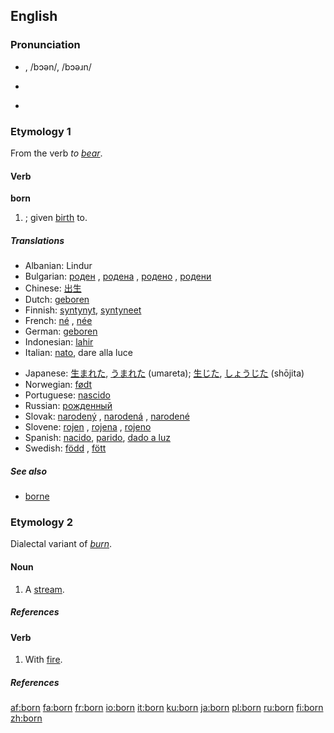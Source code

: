 {{see|Born}}
{{wikipedia}}
==English==

{{rank|William|remain|covered|717|born|somewhat|figure|goes}}

===Pronunciation===
*{{IPA|/ˈboː(r)n/}}, /bɔən/, /bɔəɹn/
*{{SAMPA|/"bo:(r)n/}}
*{{audio|en-us-born.ogg|Audio (US)}}
*:{{rhymes|ɔː(r)n}}

===Etymology 1===
From the verb ''to [[bear]]''.

====Verb====
'''born'''

# {{past participle of|[[bear]]}}; given [[birth]] to.

=====Translations=====
{{trans-top|given birth to}}
*Albanian: Lindur
*Bulgarian: [[роден]] {{m}}, [[родена]] {{f}}, [[родено]] {{n}}, [[родени]] {{p}}
*Chinese: [[出生]]
*Dutch: [[geboren]]
*Finnish: [[syntynyt]], [[syntyneet]]
*French: [[né]] {{m}}, [[née]] {{f}}
*German: [[geboren]]
*Indonesian: [[lahir]]
*Italian: [[nato]], dare alla luce
{{trans-mid}}
*Japanese: [[生まれた]], [[うまれた]] (umareta); [[生じた]], [[しょうじた]] (shōjita)
*Norwegian: [[født]]
*Portuguese: [[nascido]]
*Russian: [[рожденный]]
*Slovak: [[narodený]] {{m}}, [[narodená]] {{f}}, [[narodené]] {{n}}
*Slovene: [[rojen]] {{m}}, [[rojena]] {{f}}, [[rojeno]] {{n}}
*Spanish: [[nacido]], [[parido]], [[dar a luz|dado a luz]]
*Swedish: [[född]] {{c}}, [[fött]] {{n}}
{{trans-bottom}}

=====See also=====
*[[borne]]

===Etymology 2===
Dialectal variant of ''[[burn]]''.

====Noun====
{{en-noun}}

# {{Geordie}} {{alternative spelling of|[[burn]]}} A [[stream]].

=====References=====
{{R:New Geordie Dictionary 1987}}

====Verb====
{{en-verb|borns|bornin|bornt|bornt}}

# {{Geordie}} {{alternative spelling of|[[burn]]}} With [[fire]].

=====References=====
{{R:Dobson & Irwin Newcastle 1970}}

[[af:born]]
[[fa:born]]
[[fr:born]]
[[io:born]]
[[it:born]]
[[ku:born]]
[[ja:born]]
[[pl:born]]
[[ru:born]]
[[fi:born]]
[[zh:born]]